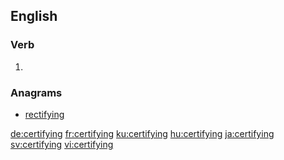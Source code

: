 ==English==

===Verb===
{{head|en|present participle}}

# {{present participle of|certify|lang=en}}

===Anagrams===
* [[rectifying#English|rectifying]]

[[de:certifying]]
[[fr:certifying]]
[[ku:certifying]]
[[hu:certifying]]
[[ja:certifying]]
[[sv:certifying]]
[[vi:certifying]]